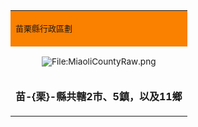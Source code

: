 {| border="2" class="wikitable" cellpadding="2" cellspacing="0" align="left"
| style="background:#FA8000" | <font size="-1">苗栗縣行政區劃
|-----
| align="center" | <div style="position: relative;font-size:85%">
[[File:MiaoliCountyRaw.png|File:MiaoliCountyRaw.png]]
{{Image label|x=128|y=122|text=[[苗栗市|'''苗''']]}}
{{Image label|x=124|y=135|text=[[苗栗市|'''栗''']]}}
{{Image label|x=119|y=148|text=[[苗栗市|'''市''']]}}
{{Image label|x=165|y=47|text=F}}
{{Image label|x=156|y=95|text=[[造橋鄉|造橋鄉]]}}
{{Image label|x=99|y=100|text=[[後龍鎮_(台灣)|後龍鎮]]}}
{{Image label|x=97|y=213|text=[[銅鑼鄉_(台灣)|銅鑼鄉]]}}
{{Image label|x=186|y=45|text=[[頭份市|頭份市]]}}
{{Image label|x=214|y=131|text=[[獅潭鄉|獅<br />潭<br />鄉]]}}
{{Image label|x=85|y=271|text=[[三義鄉_(台灣)|三義鄉]]}}
{{Image label|x=208|y=89|text=Fr}}
{{Image label|x=133|y=177|text=[[公館鄉_(台灣)|公館鄉]]}}
{{Image label|x=158|y=126|text=[[頭屋鄉|頭屋鄉]]}}
{{Image label|x=90|y=132|text=[[西湖鄉_(台灣)|西]]}}
{{Image label|x=90|y=145|text=[[西湖鄉_(台灣)|湖]]}}
{{Image label|x=90|y=158|text=[[西湖鄉_(台灣)|鄉]]}}
{{Image label|x=44|y=195|text=[[通霄鎮|通霄鎮]]}}
{{Image label|x=138|y=310|text=[[卓蘭鎮|卓蘭鎮]]}}
{{Image label|x=26|y=232|text=[[苑裡鎮|苑]]}}
{{Image label|x=40|y=246|text=[[苑裡鎮|-{裡}-]]}}
{{Image label|x=54|y=260|text=[[苑裡鎮|鎮]]}}
{{Image label|x=150|y=255|text=[[大湖鄉_(台灣)|大湖鄉]]}}
{{Image label|x=235|y=235|text=[[泰安鄉|泰　　　安　　　鄉]]}}
{{Image label|x=262|y=105|text=[[南庄鄉_(台灣)|南<br />-{庄}-<br />鄉]]}}
{{Image label|x=40|y=20|text=Fr.[[三灣鄉_(台灣)|三灣鄉]]<br />F.[[竹南鎮|竹南鎮]]}}
</div>
|-----
| align="center" | '''苗-{栗}-縣共轄2市、5鎮，以及11鄉'''
|}